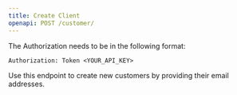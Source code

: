 ```yaml
---
title: Create Client
openapi: POST /customer/
---
```


<Warning>
  The Authorization needs to be in the following format:

  `Authorization: Token <YOUR_API_KEY>`
</Warning>

Use this endpoint to create new customers by providing their email addresses.